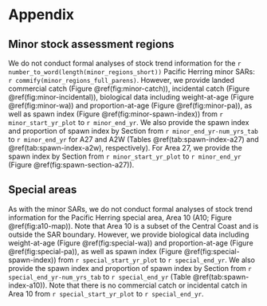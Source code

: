 # Appendix\label{sec:app}

## Minor stock assessment regions\label{sec:app-minor}

We do not conduct formal analyses of stock trend information for the
`r number_to_word(length(minor_regions_short))`
Pacific Herring minor SARs: `r commify(minor_regions_full_parens)`.
However, we provide
landed commercial catch (Figure \@ref(fig:minor-catch)),
incidental catch (Figure \@ref(fig:minor-incidental)),
biological data including weight-at-age (Figure \@ref(fig:minor-wa)) and
proportion-at-age (Figure \@ref(fig:minor-pa)),
as well as spawn index (Figure \@ref(fig:minor-spawn-index))
from `r minor_start_yr_plot` to `r minor_end_yr`.
We also provide the spawn index and proportion of spawn index by Section 
from `r minor_end_yr-num_yrs_tab` to `r minor_end_yr` for A27 and A2W
(Tables \@ref(tab:spawn-index-a27) and \@ref(tab:spawn-index-a2w), respectively).
For Area 27, we provide the spawn index by Section
from `r minor_start_yr_plot` to `r minor_end_yr`
(Figure \@ref(fig:spawn-section-a27)).


## Special areas\label{sec:app-special}

As with the minor SARs,
we do not conduct formal analyses of stock trend information for the
Pacific Herring special area, Area 10 (A10; Figure \@ref(fig:a10-map)).
Note that Area 10 is a subset of the Central Coast
and is outside the SAR boundary.
However, we provide
biological data including weight-at-age (Figure \@ref(fig:special-wa)) and
proportion-at-age (Figure \@ref(fig:special-pa)),
as well as spawn index (Figure \@ref(fig:special-spawn-index))
from `r special_start_yr_plot` to `r special_end_yr`.
We also provide the spawn index and proportion of spawn index by Section
from `r special_end_yr-num_yrs_tab` to `r special_end_yr`
(Table \@ref(tab:spawn-index-a10)).
<!-- TODO: Note that 2023 spawn data may be incomplete; -->
<!-- DFO has not received data collected by the Gwa'sala-'Nakwaxda'xw Nation. -->
Note that there is no commercial catch or incidental catch in Area 10 from 
`r special_start_yr_plot` to `r special_end_yr`.
